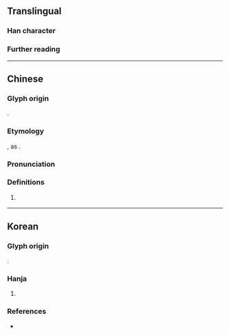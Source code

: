 {{character info}}
==Translingual==

===Han character===
{{Han char|rn=5|rad=乙|as=05|sn=6|four=10717|canj=MRN|ids=⿱石乙}}

===Further reading===
{{Han ref|kx=0084.141|dj=0171.180|hdz=10053.041|uh=4E6D}}

----

==Chinese==
{{zh-forms|alt=石}}

===Glyph origin===
{{obor|zh|ko|乭|tr=dol|pos={{m|ko|돌|tr=-}}}}.

===Etymology===
{{spelling pronunciation|zh}}, as {{zh-l|石}}.

===Pronunciation===
{{zh-pron
|m=shí
|c=sek6
|cat=
}}

===Definitions===
{{zh-hanzi}}

# {{n-g|Used in Korean names.}}
#: {{zh-x|^@李 ^@世乭{shí}|{{w|Lee Sedol}}, a professional Go player in South Korea}}

----

==Korean==

===Glyph origin===
{{ko-etym-gukja}} 

{{Han compound|ls=psc|c1=s|c2=p|石#Korean|乙#Korean|t1=stone, semantic reading {{m|ko|돌}}|t2=used as marker to represent the last consonant {{m|ko|ㄹ}}|tr2={{m|ko|을}}}}.

===Hanja===
{{ko-hanja-search}}
{{ko-hanja|음역자|돌}}

# {{hanja form of|돌|{{n-g|[[hanja]] used for [[transliteration]], mainly used in [[personal name]]s}}}}
#: {{uxi|ko|이세'''돌'''(李世'''乭''')|tr=I Se'''dol'''|[[w:Lee Sedol|Lee Sedol]], a professional Go player in South Korea}}
#: {{uxi|ko|신'''돌'''석(申'''乭'''石)|tr=Sin '''Dol'''seok|[[w:Shin Dol-seok|Shin Dol-seok]], Korean general}}

===References===
* {{R:hanjadoc|70}}